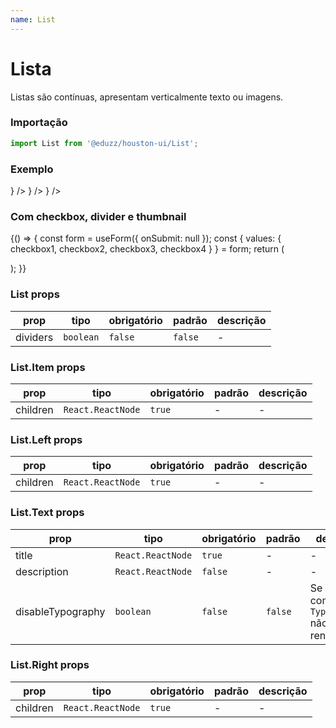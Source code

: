 ```yaml
---
name: List
---
```





# Lista

Listas são contínuas, apresentam verticalmente texto ou imagens.

### Importação

```js
import List from '@eduzz/houston-ui/List';
```

### Exemplo

<Playground>
  <List>
    <List.Item>
      <List.Text title='Lorem Ipsum Dolor' description='Lorem Ipsum Dolor' />
      <List.Right
        icon={
          <IconButton>
            <IconHomeOutline />
          </IconButton>
        }
      />
    </List.Item>
    <List.Item>
      <List.Text title='Lorem Ipsum Dolor' description='Lorem Ipsum Dolor' />
      <List.Right
        icon={
          <IconButton>
            <IconHomeOutline />
          </IconButton>
        }
      />
    </List.Item>
    <List.Item>
      <List.Text title='Lorem Ipsum Dolor' description='Lorem Ipsum Dolor' />
      <List.Right
        icon={
          <IconButton>
            <IconHomeOutline />
          </IconButton>
        }
      />
    </List.Item>
  </List>
</Playground>

### Com checkbox, divider e thumbnail

<Playground>
  {() => {
    const form = useForm({ onSubmit: null });
    const {
      values: { checkbox1, checkbox2, checkbox3, checkbox4 }
    } = form;
    return (
      <Form context={form}>
        <List dividers>
          <List.Item isActive={checkbox1} disabled>
            <List.Left>
              <Checkbox name='checkbox1' disabled={!checkbox1} />
            </List.Left>
            <List.Left>
              <Thumbnail src='https://picsum.photos/80' size='md' />
            </List.Left>
            <List.Text title='Lorem Ipsum Dolor' description='Lorem Ipsum Dolor' />
            <List.Right>
              <IconButton>
                <IconHomeOutline />
              </IconButton>
            </List.Right>
          </List.Item>
          <List.Item isActive={checkbox2}>
            <List.Left>
              <Checkbox name='checkbox2' />
            </List.Left>
            <List.Left>
              <Thumbnail src='https://picsum.photos/80' size='md' />
            </List.Left>
            <List.Text title='Lorem Ipsum Dolor' description='Lorem Ipsum Dolor' />
            <List.Right>
              <IconButton>
                <IconHomeOutline />
              </IconButton>
            </List.Right>
          </List.Item>
          <List.Item isActive={checkbox3}>
            <List.Left>
              <Checkbox name='checkbox3' />
            </List.Left>
            <List.Left>
              <Thumbnail src='https://picsum.photos/80' size='md' />
            </List.Left>
            <List.Text title='Lorem Ipsum Dolor' description='Lorem Ipsum Dolor' />
            <List.Right>
              <IconButton>
                <IconHomeOutline />
              </IconButton>
            </List.Right>
          </List.Item>
          <List.Item isActive={checkbox4}>
            <List.Left>
              <Checkbox name='checkbox4' />
            </List.Left>
            <List.Left>
              <Thumbnail src='https://picsum.photos/80' size='md' />
            </List.Left>
            <List.Text title='Lorem Ipsum Dolor' description='Lorem Ipsum Dolor' />
            <List.Right>
              <IconButton>
                <IconHomeOutline />
              </IconButton>
            </List.Right>
          </List.Item>
        </List>
      </Form>
    );
  }}
</Playground>

### List props

| prop     | tipo      | obrigatório | padrão  | descrição |
| -------- | --------- | ----------- | ------- | --------- |
| dividers | `boolean` | `false`     | `false` | -         |

### List.Item props

| prop     | tipo              | obrigatório | padrão | descrição |
| -------- | ----------------- | ----------- | ------ | --------- |
| children | `React.ReactNode` | `true`      | -      | -         |

### List.Left props

| prop     | tipo              | obrigatório | padrão | descrição |
| -------- | ----------------- | ----------- | ------ | --------- |
| children | `React.ReactNode` | `true`      | -      | -         |

### List.Text props

| prop              | tipo              | obrigatório | padrão  | descrição                                                  |
| ----------------- | ----------------- | ----------- | ------- | ---------------------------------------------------------- |
| title             | `React.ReactNode` | `true`      | -       | -                                                          |
| description       | `React.ReactNode` | `false`     | -       | -                                                          |
| disableTypography | `boolean`         | `false`     | `false` | Se `true`, o componente `Typography` não será renderizado. |

### List.Right props

| prop     | tipo              | obrigatório | padrão | descrição |
| -------- | ----------------- | ----------- | ------ | --------- |
| children | `React.ReactNode` | `true`      | -      | -         |

